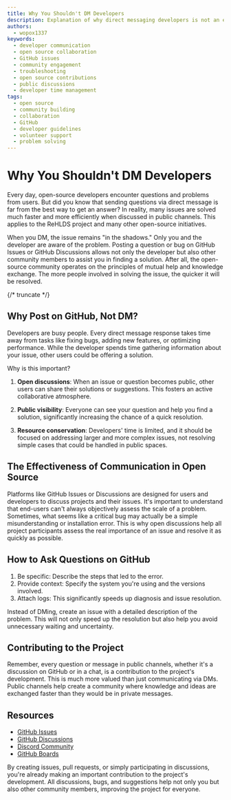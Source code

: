 ```yaml
---
title: Why You Shouldn't DM Developers
description: Explanation of why direct messaging developers is not an effective way to solve problems in open-source projects.
authors:
  - wopox1337
keywords:
  - developer communication
  - open source collaboration
  - GitHub issues
  - community engagement
  - troubleshooting
  - open source contributions
  - public discussions
  - developer time management
tags:
  - open source
  - community building
  - collaboration
  - GitHub
  - developer guidelines
  - volunteer support
  - problem solving
---
```


# Why You Shouldn't DM Developers

Every day, open-source developers encounter questions and problems from users. But did you know that sending questions via direct message is far from the best way to get an answer? In reality, many issues are solved much faster and more efficiently when discussed in public channels. This applies to the ReHLDS project and many other open-source initiatives.

When you DM, the issue remains "in the shadows." Only you and the developer are aware of the problem. Posting a question or bug on GitHub Issues or GitHub Discussions allows not only the developer but also other community members to assist you in finding a solution. After all, the open-source community operates on the principles of mutual help and knowledge exchange. The more people involved in solving the issue, the quicker it will be resolved.

{/* truncate */}

## Why Post on GitHub, Not DM?

Developers are busy people. Every direct message response takes time away from tasks like fixing bugs, adding new features, or optimizing performance. While the developer spends time gathering information about your issue, other users could be offering a solution.

Why is this important?

1. **Open discussions**: When an issue or question becomes public, other users can share their solutions or suggestions. This fosters an active collaborative atmosphere.
  
2. **Public visibility**: Everyone can see your question and help you find a solution, significantly increasing the chance of a quick resolution.

3. **Resource conservation**: Developers' time is limited, and it should be focused on addressing larger and more complex issues, not resolving simple cases that could be handled in public spaces.

## The Effectiveness of Communication in Open Source

Platforms like GitHub Issues or Discussions are designed for users and developers to discuss projects and their issues. It's important to understand that end-users can't always objectively assess the scale of a problem. Sometimes, what seems like a critical bug may actually be a simple misunderstanding or installation error. This is why open discussions help all project participants assess the real importance of an issue and resolve it as quickly as possible.

## How to Ask Questions on GitHub

1. Be specific: Describe the steps that led to the error.
2. Provide context: Specify the system you're using and the versions involved.
3. Attach logs: This significantly speeds up diagnosis and issue resolution.

Instead of DMing, create an issue with a detailed description of the problem. This will not only speed up the resolution but also help you avoid unnecessary waiting and uncertainty.

## Contributing to the Project

Remember, every question or message in public channels, whether it's a discussion on GitHub or in a chat, is a contribution to the project's development. This is much more valued than just communicating via DMs. Public channels help create a community where knowledge and ideas are exchanged faster than they would be in private messages.

## Resources

- [GitHub Issues](https://github.com/ReHLDS/ReHLDS/issues)
- [GitHub Discussions](https://github.com/orgs/rehlds/discussions)
- [Discord Community](https://rehlds.dev/to/discord)
- [GitHub Boards](https://github.com/orgs/ReHLDS/projects)

By creating issues, pull requests, or simply participating in discussions, you're already making an important contribution to the project's development. All discussions, bugs, and suggestions help not only you but also other community members, improving the project for everyone.
